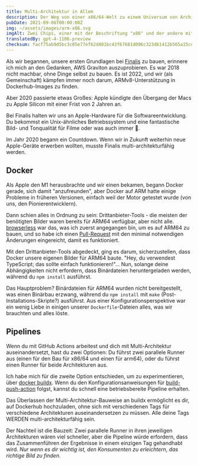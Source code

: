 ```yaml
---
title: Multi-Architektur in Allem
description: Der Weg von einer x86/64-Welt zu einem Universum von Architekturen.
pubDate: 2021-09-06T00:00:00Z
img: ~/assets/images/arm-x86.svg
imgAlt: Zwei Chips, einer mit der Beschriftung "x86" und der andere mit der Beschriftung "ARM".
translatedBy: gpt-4-1106-preview
checksum: facf75ab9d5bc3c05e77ef62d401bc43f67681d096c323db1412b565a15cd49c
---
```


Als wir begannen, unsere ersten Grundlagen bei [Finalis](https://www.finalis.com) zu bauen, erinnere ich mich an den Gedanken, AWS Graviton auszuprobieren.
Es war 2018 nicht machbar, ohne Dinge selbst zu bauen. Es ist 2022, und wir (als Gemeinschaft) kämpfen immer noch darum, ARMv8-Unterstützung in Dockerhub-Images zu finden.

Aber 2020 passierte etwas Großes: Apple kündigte den Übergang der Macs zu Apple Silicon mit einer Frist von 2 Jahren an.

Bei Finalis halten wir uns an Apple-Hardware für die Softwareentwicklung. Du bekommst ein Unix-ähnliches Betriebssystem und eine fantastische Bild- und Tonqualität für Filme oder was auch immer 🍿.

Im Jahr 2020 begann ein Countdown. Wenn wir in Zukunft weiterhin neue Apple-Geräte erwerben wollten, musste Finalis multi-architekturfähig werden.

## Docker

Als Apple den M1 herausbrachte und wir einen bekamen, begann Docker gerade, sich damit "anzufreunden", aber Docker auf ARM hatte einige Probleme in früheren Versionen, einfach weil der Motor getestet wurde (von uns, den Pionierentwicklern).

Dann schien alles in Ordnung zu sein: Drittanbieter-Tools - die meisten der benötigten Bilder waren bereits für ARM64 verfügbar, aber nicht alle. [browserless](https://github.com/browserless/chrome) war das, was ich zuerst angegangen bin, um es auf ARM64 zu bauen, und so habe ich einen [Pull-Request](https://github.com/browserless/chrome/pull/1847) mit den minimal notwendigen Änderungen eingereicht, damit es funktioniert.

Mit den Drittanbieter-Tools abgedeckt, ging es darum, sicherzustellen, dass Docker unsere eigenen Bilder für ARM64 baute. "Hey, du verwendest TypeScript; das sollte einfach funktionieren!"... Nun, solange deine Abhängigkeiten nicht erfordern, dass Binärdateien heruntergeladen werden, während du `npm install` ausführst.

Das Hauptproblem? Binärdateien für ARM64 wurden nicht bereitgestellt, was einen Binärbau erzwang, während du `npm install` mit `make` (Post-Installations-Skripte?) ausführst. Aus einer Konfigurationsperspektive war ein wenig Liebe in einigen unserer `Dockerfile`-Dateien alles, was wir brauchten und alles löste.

## Pipelines

Wenn du mit GitHub Actions arbeitest und dich mit Multi-Architektur auseinandersetzt, hast du zwei Optionen: Du führst zwei parallele Runner aus (einen für den Bau für x86/64 und einen für arm64), oder du führst einen Runner für beide Architekturen aus.

Ich habe mich für die zweite Option entschieden, um zu experimentieren, über [docker buildx](https://docs.docker.com/build/buildx/). Wenn du den Konfigurationsanweisungen für [build-push-action](https://github.com/docker/build-push-action#path-context) folgst, kannst du schnell eine betriebsbereite Pipeline erhalten.

Das Überlassen der Multi-Architektur-Bauweise an buildx ermöglicht es dir, auf Dockerhub hochzuladen, ohne sich mit verschiedenen Tags für verschiedene Architekturen auseinandersetzen zu müssen. Alle deine Tags WERDEN multi-architekturfähig sein.

Der Nachteil ist die Bauzeit: Zwei parallele Runner in ihren jeweiligen Architekturen wären viel schneller, aber die Pipeline würde erfordern, dass das Zusammenführen der Ergebnisse in einem einzigen Tag gehandhabt wird. _Nur wenn es dir wichtig ist, den Konsumenten zu erleichtern, das richtige Bild zu finden._
